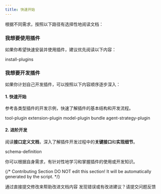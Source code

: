 ```yaml
---
title: 快速开始
---
```



根据不同需求，按照以下路径有选择性地阅读文档：

### 我想要使用插件

如果你希望快速安装并使用插件，建议优先阅读以下内容：

<Card title="安装与使用插件" icon="link" href="../install-plugins">
  install-plugins
</Card>

### 我想要开发插件

如果你计划自己开发插件，可以按照以下内容顺序逐步深入：

#### 1. 快速开始

参考各类型插件的开发示例，快速了解插件的基本结构和开发流程。

<Card title="工具插件" icon="link" href="../develop-plugins/tool-plugin">
  tool-plugin
</Card>

<Card title="扩展插件" icon="link" href="../develop-plugins/extension-plugin">
  extension-plugin
</Card>

<Card title="模型插件" icon="link" href="../develop-plugins/model-plugin/">
  model-plugin
</Card>

<Card title="Bundle 插件" icon="link" href="../develop-plugins/bundle">
  bundle
</Card>

<Card title="Agent 策略插件" icon="link" href="../develop-plugins/agent-strategy-plugin">
  agent-strategy-plugin
</Card>

#### 2. 进阶开发

阅读**接口定义文档**，深入了解插件开发过程中的**关键接口**和**实现细节**。

<Card title="接口文档" icon="link" href="../schema-definition/README">
  schema-definition
</Card>

你可以根据自身需求，有针对性地学习和掌握插件的使用或开发知识。

{/*
Contributing Section
DO NOT edit this section!
It will be automatically generated by the script.
*/}

<CardGroup cols="2">
    <Card
        title="编辑此页面"
        icon="pen-to-square"
        href="https://github.com/langgenius/dify-docs/edit/main/zh-hans/plugins/quick-start/README.mdx"
    >
        通过直接提交修改来帮助改进文档内容
    </Card>
    <Card
        title="提交问题"
        icon="github"
        href="https://github.com/langgenius/dify-docs/issues/new?title=文档问题%3A%20&body=%23%23%20问题描述%0A%3C%21--%20请简要描述您发现的问题%20--%3E%0A%0A%23%23%20页面链接%0Ahttps%3A%2F%2Fgithub.com%2Flanggenius%2Fdify-docs%2Fblob%2Fmain%2Fzh-hans/plugins/quick-start%2FREADME.mdx%0A%0A%23%23%20建议修改%0A%3C%21--%20如果有具体的修改建议，请在此说明%20--%3E%0A%0A%3C%21--%20感谢您对文档质量的关注！%20--%3E"
    >
        发现错误或有改进建议？请提交问题反馈
    </Card>
</CardGroup>
